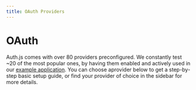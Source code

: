 ```yaml
---
title: OAuth Providers
---
```



# OAuth

Auth.js comes with over 80 providers preconfigured. We constantly test ~20 of the most popular ones, by having them enabled and actively used in our [example application](https://next-auth-example.vercel.app). You can choose aprovider below to get a step-by-step basic setup guide, or find your provider of choice in the sidebar for more details.

<OAuthProviderSelect />
